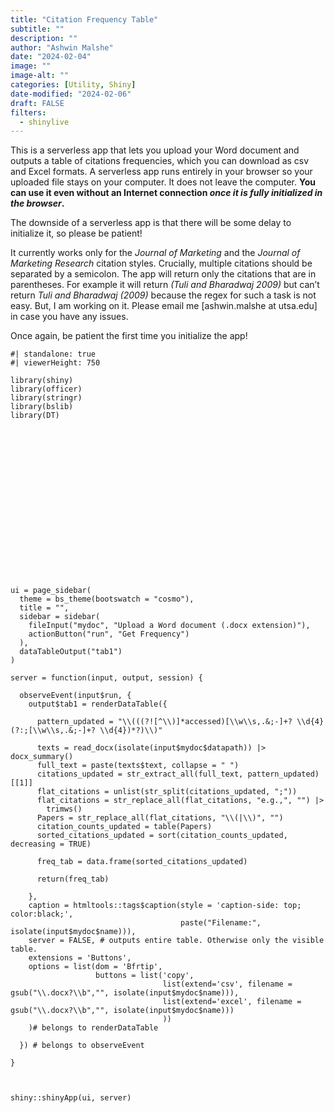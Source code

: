 ```yaml
---
title: "Citation Frequency Table"
subtitle: ""
description: ""
author: "Ashwin Malshe"
date: "2024-02-04"
image: ""
image-alt: ""
categories: [Utility, Shiny]
date-modified: "2024-02-06"
draft: FALSE
filters:
  - shinylive
---
```


This is a serverless app that lets you upload your Word document and outputs a table of citations frequencies, which you can download as csv and Excel formats. A serverless app runs entirely in your browser so your uploaded file stays on your computer. It does not leave the computer. **You can use it even without an Internet connection _once it is fully initialized in the browser_.**

The downside of a serverless app is that there will be some delay to initialize it, so please be patient!

It currently works only for the *Journal of Marketing* and the *Journal of Marketing Research* citation styles. Crucially, multiple citations should be separated by a semicolon. The app will return only the citations that are in parentheses. For example it will return *(Tuli and Bharadwaj 2009)* but can't return *Tuli and Bharadwaj (2009)* because the regex for such a task is not easy. But, I am working on it. Please email me [ashwin.malshe at utsa.edu] in case you have any issues. 

Once again, be patient the first time you initialize the app!

```shinylive-r
#| standalone: true
#| viewerHeight: 750

library(shiny)
library(officer)
library(stringr)
library(bslib)
library(DT)



















ui = page_sidebar(
  theme = bs_theme(bootswatch = "cosmo"),
  title = "",
  sidebar = sidebar(
    fileInput("mydoc", "Upload a Word document (.docx extension)"),
    actionButton("run", "Get Frequency")
  ),
  dataTableOutput("tab1")
)

server = function(input, output, session) {
  
  observeEvent(input$run, {
    output$tab1 = renderDataTable({
      
      pattern_updated = "\\(((?![^\\)]*accessed)[\\w\\s,.&;-]+? \\d{4}(?:;[\\w\\s,.&;-]+? \\d{4})*?)\\)"
      
      texts = read_docx(isolate(input$mydoc$datapath)) |> docx_summary()
      full_text = paste(texts$text, collapse = " ")
      citations_updated = str_extract_all(full_text, pattern_updated)[[1]]
      flat_citations = unlist(str_split(citations_updated, ";"))
      flat_citations = str_replace_all(flat_citations, "e.g.,", "") |> 
        trimws()
      Papers = str_replace_all(flat_citations, "\\(|\\)", "")
      citation_counts_updated = table(Papers)
      sorted_citations_updated = sort(citation_counts_updated, decreasing = TRUE) 
      
      freq_tab = data.frame(sorted_citations_updated)
      
      return(freq_tab)
      
    },
    caption = htmltools::tags$caption(style = 'caption-side: top; color:black;', 
                                      paste("Filename:", isolate(input$mydoc$name))),
    server = FALSE, # outputs entire table. Otherwise only the visible table.
    extensions = 'Buttons', 
    options = list(dom = 'Bfrtip',
                   buttons = list('copy',
                                  list(extend='csv', filename = gsub("\\.docx?\\b","", isolate(input$mydoc$name))),
                                  list(extend='excel', filename = gsub("\\.docx?\\b","", isolate(input$mydoc$name)))
                                  ))
    )# belongs to renderDataTable
    
  }) # belongs to observeEvent
  
}



shiny::shinyApp(ui, server)
```


